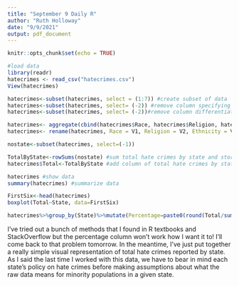 ```yaml
---
title: "September 9 Daily R"
author: "Ruth Holloway"
date: "9/9/2021"
output: pdf_document
---
```


```r
knitr::opts_chunk$set(echo = TRUE)
```

```r
#load data
library(readr)
hatecrimes <- read_csv("hatecrimes.csv")
View(hatecrimes)

hatecrimes<-subset(hatecrimes, select = (1:7)) #create subset of data
hatecrimes<-subset(hatecrimes, select= (-2)) #remove column specifying community unit (ie city, county, etc)
hatecrimes<-subset(hatecrimes, select= (-2))#remove column differentiating cities

hatecrimes<- aggregate(cbind(hatecrimes$Race, hatecrimes$Religion, hatecrimes$Ethnicity), by=list(State=hatecrimes$State), FUN=sum) #aggregate data by state
hatecrimes<- rename(hatecrimes, Race = V1, Religion = V2, Ethnicity = V3) #rename columns

nostate<-subset(hatecrimes, select=(-1))

TotalByState<-rowSums(nostate) #sum total hate crimes by state and store them in a variable
hatecrimes$Total<-TotalByState #add column of total hate crimes by state

hatecrimes #show data
summary(hatecrimes) #summarize data

FirstSix<-head(hatecrimes)
boxplot(Total~State, data=FirstSix)

hatecrimes%>%group_by(State)%>%mutate(Percentage=paste0(round(Total/sum(Total)*100,2),"%")) #I'm trying to show the percentages of hate crimes for which each state is responsible, but it's not working :(
```
I've tried out a bunch of methods that I found in R textbooks and StackOverflow but the percentage column won't work how I want it to! I'll come back to that problem tomorrow. In the meantime, I've just put together a really simple visual representation of total hate crimes reported by state. As I said the last time I worked with this data, we have to bear in mind each state's policy on hate crimes before making assumptions about what the raw data means for minority populations in a given state.
